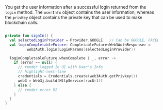 You get the user information after a successful login returned from the `login` method. The `userInfo` object contains the user information, whereas
the `privKey` object contains the private key that can be used to make blockchain calls.

```kotlin

private fun signIn() {
  val selectedLoginProvider = Provider.GOOGLE   // Can be GOOGLE, FACEBOOK, TWITCH etc.
  val loginCompletableFuture: CompletableFuture<Web3AuthResponse> =
          web3Auth.login(LoginParams(selectedLoginProvider))

  loginCompletableFuture.whenComplete { _, error ->
    if (error == null) {
      // render logged in UI with User's Info
      // highlight-next-line
      credentials = Credentials.create(web3Auth.getPrivkey())
      web3 = Web3j.build(HttpService(rpcUrl))
    } else {
      // render error UI
    }
  }
}

```
